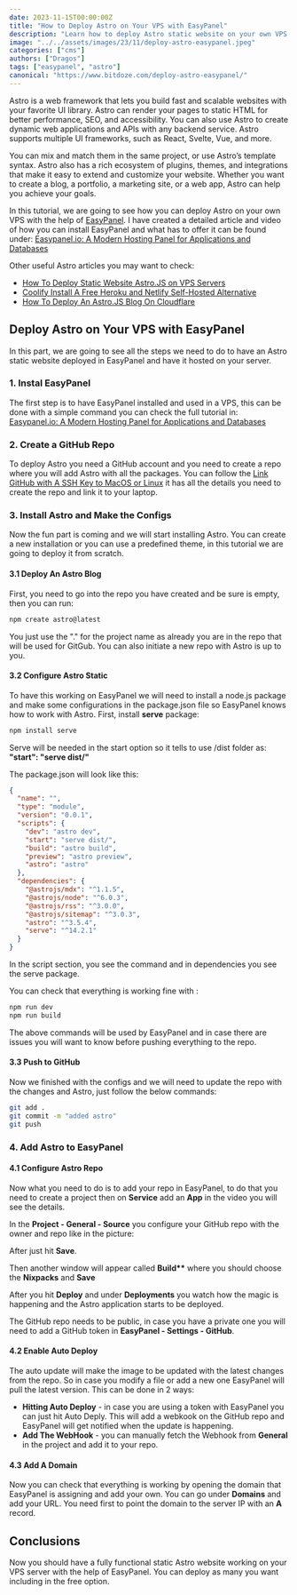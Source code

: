 ```yaml
---
date: 2023-11-15T00:00:00Z
title: "How to Deploy Astro on Your VPS with EasyPanel"
description: "Learn how to deploy Astro static website on your own VPS with EasyPanel"
image: "../../assets/images/23/11/deploy-astro-easypanel.jpeg"
categories: ["cms"]
authors: ["Dragos"]
tags: ["easypanel", "astro"]
canonical: "https://www.bitdoze.com/deploy-astro-easypanel/"
---
```



Astro is a web framework that lets you build fast and scalable websites with your favorite UI library. Astro can render your pages to static HTML for better performance, SEO, and accessibility. You can also use Astro to create dynamic web applications and APIs with any backend service. Astro supports multiple UI frameworks, such as React, Svelte, Vue, and more.

You can mix and match them in the same project, or use Astro’s template syntax. Astro also has a rich ecosystem of plugins, themes, and integrations that make it easy to extend and customize your website. Whether you want to create a blog, a portfolio, a marketing site, or a web app, Astro can help you achieve your goals.

In this tutorial, we are going to see how you can deploy Astro on your own VPS with the help of [EasyPanel](https://easypanel.io/). I have created a detailed article and video of how you can install EasyPanel and what has to offer it can be found under: [Easypanel.io: A Modern Hosting Panel for Applications and Databases](https://www.bitdoze.com/easypanel-modern-server-control-panel/)

Other useful Astro articles you may want to check:

- [How To Deploy Static Website Astro.JS on VPS Servers](https://www.bitdoze.com/deploy-astro-on-vps/)
- [Coolify Install A Free Heroku and Netlify Self-Hosted Alternative](https://www.bitdoze.com/coolify-install-heroku-alternative/)
- [How To Deploy An Astro.JS Blog On Cloudflare](https://www.bitdoze.com/deploy-astrojs-cloudflare/)

## Deploy Astro on Your VPS with EasyPanel

In this part, we are going to see all the steps we need to do to have an Astro static website deployed in EasyPanel and have it hosted on your server.

<YouTubeEmbed
  url="https://www.youtube.com/embed/l-yohC7xD38"
  label="Deploy Astro on Your VPS with EasyPanel"
/>

### 1. Instal EasyPanel

The first step is to have EasyPanel installed and used in a VPS, this can be done with a simple command you can check the full tutorial in: [Easypanel.io: A Modern Hosting Panel for Applications and Databases](https://www.bitdoze.com/easypanel-modern-server-control-panel/)

### 2. Create a GitHub Repo

To deploy Astro you need a GitHub account and you need to create a repo where you will add Astro with all the packages. You can follow the [Link GitHub with A SSH Key to MacOS or Linux](https://www.bitdoze.com/link-github-with-ssh-maco-linux/) it has all the details you need to create the repo and link it to your laptop.

### 3. Install Astro and Make the Configs

Now the fun part is coming and we will start installing Astro. You can create a new installation or you can use a predefined theme, in this tutorial we are going to deploy it from scratch.

#### 3.1 Deploy An Astro Blog

First, you need to go into the repo you have created and be sure is empty, then you can run:

```sh
npm create astro@latest
```

You just use the "." for the project name as already you are in the repo that will be used for GitGub. You can also initiate a new repo with Astro is up to you.

#### 3.2 Configure Astro Static

To have this working on EasyPanel we will need to install a node.js package and make some configurations in the package.json file so EasyPanel knows how to work with Astro.
First, install **serve** package:

```sh
npm install serve
```

Serve will be needed in the start option so it tells to use /dist folder as: **"start": "serve dist/"**

The package.json will look like this:

```json
{
  "name": "",
  "type": "module",
  "version": "0.0.1",
  "scripts": {
    "dev": "astro dev",
    "start": "serve dist/",
    "build": "astro build",
    "preview": "astro preview",
    "astro": "astro"
  },
  "dependencies": {
    "@astrojs/mdx": "^1.1.5",
    "@astrojs/node": "^6.0.3",
    "@astrojs/rss": "^3.0.0",
    "@astrojs/sitemap": "^3.0.3",
    "astro": "^3.5.4",
    "serve": "^14.2.1"
  }
}
```

In the script section, you see the command and in dependencies you see the serve package.

You can check that everything is working fine with :

```sh
npm run dev
npm run build
```

The above commands will be used by EasyPanel and in case there are issues you will want to know before pushing everything to the repo.

#### 3.3 Push to GitHub

Now we finished with the configs and we will need to update the repo with the changes and Astro, just follow the below commands:

```sh
git add .
git commit -m "added astro"
git push
```

### 4. Add Astro to EasyPanel

#### 4.1 Configure Astro Repo

Now what you need to do is to add your repo in EasyPanel, to do that you need to create a project then on **Service** add an **App** in the video you will see the details.

In the **Project - General - Source** you configure your GitHub repo with the owner and repo like in the picture:

<Picture
  src={imag1}
  alt="easypanel general"
/>

After just hit **Save**.

Then another window will appear called **Build\*\*** where you should choose the **Nixpacks** and **Save**

After you hit **Deploy** and under **Deployments** you watch how the magic is happening and the Astro application starts to be deployed.

The GitHub repo needs to be public, in case you have a private one you will need to add a GitHub token in **EasyPanel - Settings - GitHub**.

#### 4.2 Enable Auto Deploy

The auto update will make the image to be updated with the latest changes from the repo. So in case you modify a file or add a new one EasyPanel will pull the latest version. This can be done in 2 ways:

- **Hitting Auto Deploy** - in case you are using a token with EasyPanel you can just hit Auto Deply. This will add a webkook on the GitHub repo and EasyPanel will get notified when the update is happening.
- **Add The WebHook** - you can manually fetch the Webhook from **General** in the project and add it to your repo.

#### 4.3 Add A Domain

Now you can check that everything is working by opening the domain that EasyPanel is assigning and add your own. You can go under **Domains** and add your URL. You need first to point the domain to the server IP with an **A** record.

<Picture
  src={imag2}
  alt="easypanel domain"
/>

## Conclusions

Now you should have a fully functional static Astro website working on your VPS server with the help of EasyPanel. You can deploy as many you want including in the free option.
